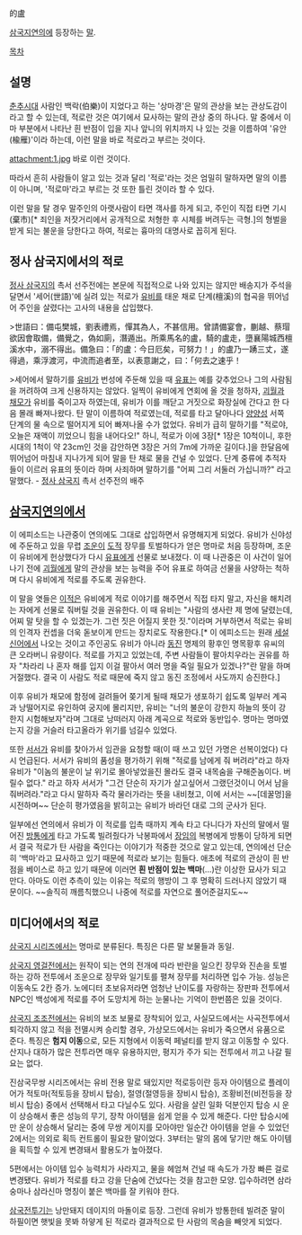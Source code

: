 的盧

[[삼국지연의]]에 등장하는 [[말]].

[[목차]]
== 설명 ==
[[춘추시대]] 사람인 백락(伯樂)이 지었다고 하는 '상마경'은 말의 관상을 보는 관상도감이라고 할 수 있는데, 적로란 것은 여기에서 묘사하는 말의 관상 중의 하나다. 말 중에서 이마 부분에서 나타난 흰 반점이 입을 지나 앞니의 위치까지 나 있는 것을 이름하여 '유안(楡雁)'이라 하는데, 이런 말을 바로 적로라고 부르는 것이다.

attachment:1.jpg
바로 이런 것이다.

따라서 흔히 사람들이 알고 있는 것과 달리 '적로'라는 것은 엄밀히 말하자면 말의 이름이 아니며, '적로마'라고 부르는 것 또한 틀린 것이라 할 수 있다.

이런 말을 탈 경우 말주인의 아랫사람이 타면 객사를 하게 되고, 주인이 직접 타면 기시(棄市)[* 죄인을 저잣거리에서 공개적으로 처형한 후 시체를 버려두는 극형.]의 형벌을 받게 되는 불운을 당한다고 하여, 적로는 흉마의 대명사로 꼽히게 된다.

== 정사 삼국지에서의 적로 ==
[[정사 삼국지]]의 촉서 선주전에는 본문에 직접적으로 나와 있지는 않지만 배송지가 주석을 달면서 '세어(世語)'에 실려 있는 적로가 [[유비]]를 태운 채로 단계(檀溪)의 협곡을 뛰어넘어 주인을 살렸다는 고사의 내용을 삽입했다.

>世語曰：備屯樊城，劉表禮焉，憚其為人，不甚信用。曾請備宴會，蒯越、蔡瑁欲因會取備，備覺之，偽如廁，潛遁出。所乘馬名的盧，騎的盧走，墮襄陽城西檀溪水中，溺不得出。備急曰：「的盧：今日厄矣，可努力！」的盧乃一踴三丈，遂得過，乘浮渡河，中流而追者至，以表意謝之，曰：「何去之速乎！

>세어에서 말하기를 [[유비]]가 번성에 주둔해 있을 때 [[유표]]는 예를 갖추었으나 그의 사람됨을 꺼려하여 크게 신용하지는 않았다. 일찍이 유비에게 연회에 올 것을 청하자, [[괴월]]과 [[채모]]가 유비를 죽이고자 하였는데, 유비가 이를 깨닫고 거짓으로 화장실에 간다고 한 다음 몰래 빠져나왔다. 탄 말이 이름하여 적로였는데, 적로를 타고 달아나다 [[양양]]성 서쪽 단계의 물 속으로 떨어지게 되어 빠져나올 수가 없었다. 유비가 급히 말하기를 "적로야, 오늘은 재액이 끼었으니 힘을 내어다오!" 하니, 적로가 이에 3장[* 1장은 10척이니, 후한 시대의 1척이 약 23cm인 것을 감안하면 3장은 거의 7m에 가까운 길이다.]을 한달음에 뛰어넘어 마침내 지나가게 되어 말을 탄 채로 물을 건널 수 있었다. 단계 중류에 추적자들이 이르러 유표의 뜻이라 하며 사죄하며 말하기를 "어찌 그리 서둘러 가십니까?" 라고 말했다. - [[정사 삼국지]] 촉서 선주전의 배주

== [[삼국지연의]]에서 ==
이 에피소드는 나관중이 연의에도 그대로 삽입하면서 유명해지게 되었다. 유비가 신야성에 주둔하고 있을 무렵 [[조운]]이 [[도적]] 장무를 토벌하다가 얻은 명마로 처음 등장하며, 조운이 유비에게 헌상했다가 다시 [[유표]]에게 선물로 보내졌다. 이 때 나관중은 이 사건이 일어나기 전에 [[괴월]]에게 말의 관상을 보는 능력을 주어 유표로 하여금 선물을 사양하는 척하며 다시 유비에게 적로를 주도록 권유한다.

이 말을 엿들은 [[이적]]은 유비에게 적로 이야기를 해주면서 직접 타지 말고, 자신을 해치려는 자에게 선물로 줘버릴 것을 권유한다. 이 때 유비는 "사람의 생사란 제 명에 달렸는데, 어찌 말 탓을 할 수 있겠는가. 그런 짓은 어질지 못한 짓."이라며 거부하면서 적로는 유비의 인격자 컨셉을 더욱 돋보이게 만드는 장치로도 작용한다.[* 이 에피소드는 원래 [[세설신어]]에서 나오는 것이고 주인공도 유비가 아니라 [[동진]] 명제의 황후인 명목황후 유씨의 큰 오라버니 유량이다. 적로를 가지고 있었는데, 주변 사람들이 팔아치우라는 권유를 하자 "차라리 나 혼자 해를 입지 이걸 팔아서 여러 명을 죽일 필요가 있겠나?"란 말을 하며 거절했다. 결국 이 사람도 적로 때문에 죽지 않고 동진 조정에서 사도까지 승진한다.]

이후 유비가 채모에 함정에 걸려들어 쫒기게 될때 채모가 생포하기 쉽도록 일부러 계곡과 낭떨어지로 유인하여 궁지에 몰리지만, 유비는 "너의 불운이 강한지 하늘의 뜻이 강한지 시험해보자"라며 그대로 낭떠러지 아래 계곡으로 적로와 동반입수. 명마는 명마였는지 강을 거슬러 타고올라가 위기를 넘길수 있었다.

또한 [[서서]]가 유비를 찾아가서 임관을 요청할 때(이 때 쓰고 있던 가명은 선복이었다) 다시 언급된다. 서서가 유비의 품성을 평가하기 위해 "적로를 남에게 줘 버려라"라고 하자 유비가 "이놈의 불운이 날 위기로 몰아넣었을진 몰라도 결국 내목숨을 구해준놈이다. 버릴수 없다." 라고 하자 서서가 "그건 단순히 자기가 살고싶어서 그랬던것이니 어서 남을 줘버려라."라고 다시 말하자 즉각 물러가라는 뜻을 내비쳤고, 이에 서서는 ~~[데꿀멍]을 시전하며~~ 단순히 평가였음을 밝히고는 유비가 바라던 대로 그의 군사가 된다.

일부에선 연의에서 유비가 이 적로를 입촉 때까지 계속 타고 다니다가 자신의 말에서 떨어진 [[방통]]에게 타고 가도록 빌려줬다가 낙봉파에서 [[장임]]의 복병에게 방통이 당하게 되면서 결국 적로가 탄 사람을 죽인다는 이야기가 적중한 것으로 알고 있는데, 연의에선 단순히 '백마'라고 묘사하고 있기 때문에 적로라 보기는 힘들다. 애초에 적로의 관상이 흰 반점을 베이스로 하고 있기 때문에 이러면 '''흰 반점이 있는 백마'''(…)란 이상한 묘사가 되고 만다. 아마도 이런 추측이 있는 이유는 적로의 행방이 그 후 명확히 드러나지 않았기 때문이다. ~~솔직히 깨름칙했으니 나중에 적로를 자연으로 풀어준걸지도~~
== 미디어에서의 적로 ==
[[삼국지 시리즈]]에서는 명마로 분류된다. 특징은 다른 말 보물들과 동일.

[[삼국지 영걸전]]에서는 원작이 되는 연의 전개에 따라 반란을 일으킨 장무와 진손을 토벌하는 강하 전투에서 조운으로 장무와 일기토를 펼쳐 장무를 처리하면 입수 가능. 성능은 이동속도 2칸 증가. 노에디터 초보유저라면 엄청난 난이도를 자랑하는 장판파 전투에서 NPC인 백성에게 적로를 주어 도망치게 하는 눈물나는 기억이 한번쯤은 있을 것이다.

[[삼국지 조조전]]에서는 유비의 보조 보물로 장착되어 있고, 사실모드에서는 사곡전투에서 퇴각하지 않고 적을 전멸시켜 승리할 경우, 가상모드에서는 유비가 죽으면서 유품으로 준다. 특징은 '''험지 이동'''으로, 모든 지형에서 이동력 페널티를 받지 않고 이동할 수 있다. 산지나 대하가 많은 전투라면 매우 유용하지만, 평지가 주가 되는 전투에서 끼고 나갈 필요는 없다.

진삼국무쌍 시리즈에서는 유비 전용 말로 돼있지만 적로등이란 등자 아이템으로 플레이어가 적토마(적토등을 장비시 탑승), 절영(절영등을 장비시 탑승), 조황비전(비전등을 장비시 탑승) 중에서 선택해서 타고 다닐수도 있다. 사람을 살린 일화 덕분인지 탑승 시 운이 상승해서 좋은 성능의 무기, 장착 아이템을 쉽게 얻을 수 있게 해준다. 다만 탑승시에만 운이 상승해서 달리는 중에 무쌍 게이지를 모아야만 일순간 아이템을 얻을 수 있었던 2에서는 의외로 획득 컨트롤이 필요한 말이었다. 3부터는 말의 몸에 닿기만 해도 아이템을 획득할 수 있게 변경돼서 활용도가 높아졌다.

5편에서는 아이템 입수 능력치가 사라지고, 물을 헤엄쳐 건널 때 속도가 가장 빠른 걸로 변경됐다. 유비가 적로를 타고 강을 단숨에 건넜다는 것을 참고한 모양. 입수하려면 삼라숭마나 삼라신마 명칭이 붙은 백마를 잘 키워야 한다. 

[[삼국전투기]]는 낭만돼지 데이지의 마돌이로 등장. 그런데 유비가 방통한테 빌려준 말이 하필이면 햇빛을 못봐 하얗게 된 적로라 결과적으로 탄 사람의 목숨을 빼앗게 되었다.
